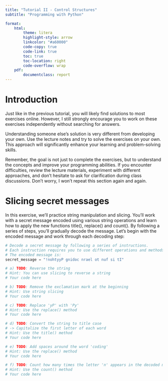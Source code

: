 ```yaml
---
title: "Tutorial II - Control Structures"
subtitle: "Programming with Python"

format:
    html:
        theme: litera
        highlight-style: arrow
        linkcolor: "#a60000"
        code-copy: true
        code-link: true
        toc: true
        toc-location: right
        code-overflow: wrap
    pdf:
        documentclass: report
---
```


# Introduction
Just like in the previous tutorial, you will likely find solutions to most exercises online. However, I still strongly encourage you to work on these exercises independently without searching for answers. 

Understanding someone else's solution is very different from developing your own. Use the lecture notes and try to solve the exercises on your own. This approach will significantly enhance your learning and problem-solving skills.

Remember, the goal is not just to complete the exercises, but to understand the concepts and improve your programming abilities. If you encounter difficulties, review the lecture materials, experiment with different approaches, and don't hesitate to ask for clarification during class discussions. Don't worry, I won't repeat this section again and again.

# Slicing secret messages
In this exercise, we'll practice string manipulation and slicing. You'll work with a secret message encoded using various string operations and learn how to apply the new functions title(), replace() and count(). By following a series of steps, you'll gradually decode the message. Let's begin with the encoded message and work through each decoding step:

```python
# Decode a secret message by following a series of instructions.
# Each instruction requires you to use different operations and methods.
# The encoded message is:
secret_message = "!nohtyyP gnidoc nrael ot nuf si tI"

# a) TODO: Reverse the string
# Hint: You can use slicing to reverse a string
# Your code here

# b) TODO: Remove the exclamation mark at the beginning
# Hint: Use string slicing
# Your code here

# c) TODO: Replace 'yP' with 'Py'
# Hint: Use the replace() method
# Your code here

# d) TODO: Convert the string to title case
# -> Capitalize the first letter of each word
# Hint: Use the title() method
# Your code here

# e) TODO: Add spaces around the word 'coding' 
# Hint: Use the replace() method
# Your code here

# f) TODO: Count how many times the letter 'n' appears in the decoded message
# Hint: Use the count() method
# Your code here

```
